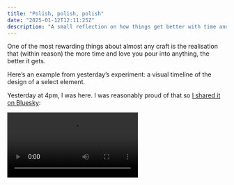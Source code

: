 ---
title: "Polish, polish, polish"
date: "2025-01-12T12:11:25Z"
description: "A small reflection on how things get better with time and care"
---


One of the most rewarding things about almost any craft is the realisation that (within reason) the more time and love you pour into anything, the better it gets.

Here’s an example from yesterday’s experiment: a visual timeline of the design of a select element.

Yesterday at 4pm, I was here. I was reasonably proud of that so [I shared it on Bluesky](https://bsky.app/profile/did:plc:34yvx4hv64znmh2i2fezoyqx/post/3lfhzioecx22h):

<Video src="/assets/posts/2025-01-12-polish--polish--polish/c2c12db2-6c92-41a8-b4d1-da52e6c233a2.mp4" />

About one hour later, it had evolved into this:

<Video src="/assets/posts/2025-01-12-polish--polish--polish/25e70905-0c78-433b-b4dd-3cbaf54e2530.mp4" />

Later that day, I spent a bit more time on it, and ended up with this version that I posted in this very same blog:

<Video src="/assets/posts/2025-01-12-polish--polish--polish/55cf15b7-43c4-4ba1-8c3c-f9aa816b5bd8.mp4" />

Today I shared that with a very good (designer) friend, but looking at it with fresh eyes it did not feel right. So I spent a bit of time and did this:

<Video src="/assets/posts/2025-01-12-polish--polish--polish/1cb91950-fbe8-42da-9ca7-924e619a5e56.mp4" />

Tomorrow I’ll probably look at that and think of something I can improve, but it feels way better and more finished than the first version. The key, of course, is to know when enough is enough and be aware of [diminishing returns](https://en.wikipedia.org/wiki/Diminishing_returns).

I shared this evolution with my friend, and I’ll quote his reply because I think he nailed it:

> In today’s product design context, the care we put into our work is a form of self-care.

Amen to that.
